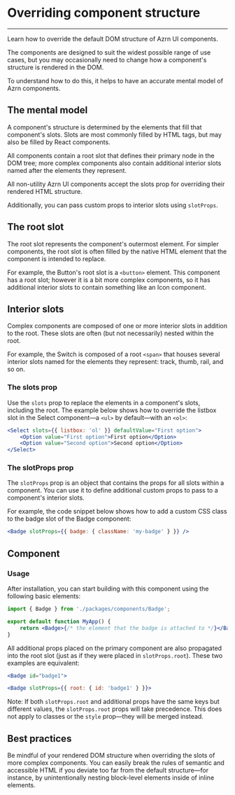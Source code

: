 
<Meta title="Docs/Structure" />

# Overriding component structure

---

Learn how to override the default DOM structure of Azrn UI components.

The components are designed to suit the widest possible range of use cases, but you may occasionally need to change how a component's structure is rendered in the DOM.

To understand how to do this, it helps to have an accurate mental model of Azrn components.

## The mental model

A component's structure is determined by the elements that fill that component's slots. Slots are most commonly filled by HTML tags, but may also be filled by React components.

All components contain a root slot that defines their primary node in the DOM tree; more complex components also contain additional interior slots named after the elements they represent.

All non-utility Azrn UI components accept the slots prop for overriding their rendered HTML structure.

Additionally, you can pass custom props to interior slots using `slotProps`.

## The root slot

The root slot represents the component's outermost element. For simpler components, the root slot is often filled by the native HTML element that the component is intended to replace.

For example, the Button's root slot is a `<button>` element. This component has a root slot; however it is a bit more complex components, so it has additional interior slots to contain something like an Icon component.

## Interior slots

Complex components are composed of one or more interior slots in addition to the root. These slots are often (but not necessarily) nested within the root.

For example, the Switch is composed of a root `<span>` that houses several interior slots named for the elements they represent: track, thumb, rail, and so on.

### The slots prop

Use the `slots` prop to replace the elements in a component's slots, including the root. The example below shows how to override the listbox slot in the Select component—a `<ul>` by default—with an `<ol>`:

```jsx
<Select slots={{ listbox: 'ol' }} defaultValue="First option">
    <Option value="First option">First option</Option>
    <Option value="Second option">Second option</Option>
</Select>
```

### The slotProps prop

The `slotProps` prop is an object that contains the props for all slots within a component. You can use it to define additional custom props to pass to a component's interior slots.

For example, the code snippet below shows how to add a custom CSS class to the badge slot of the Badge component:

```jsx
<Badge slotProps={{ badge: { className: 'my-badge' } }} />
```

## Component

### Usage

After installation, you can start building with this component using the following basic elements:

```jsx
import { Badge } from './packages/components/Badge';

export default function MyApp() {
    return <Badge>{/* the element that the badge is attached to */}</Badge>;
}
```

All additional props placed on the primary component are also propagated into the root slot (just as if they were placed in `slotProps.root`). These two examples are equivalent:

```jsx
<Badge id="badge1">
```

```jsx
<Badge slotProps={{ root: { id: 'badge1' } }}>
```

Note: If both `slotProps.root` and additional props have the same keys but different values, the `slotProps.root` props will take precedence. This does not apply to classes or the `style` prop—they will be merged instead.

## Best practices

Be mindful of your rendered DOM structure when overriding the slots of more complex components. You can easily break the rules of semantic and accessible HTML if you deviate too far from the default structure—for instance, by unintentionally nesting block-level elements inside of inline elements.
